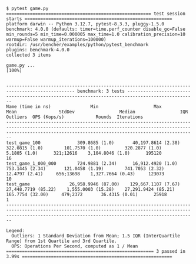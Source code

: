 ```
$ pytest game.py
======================================================= test session starts ========================================================
platform darwin -- Python 3.12.7, pytest-8.3.3, pluggy-1.5.0
benchmark: 4.0.0 (defaults: timer=time.perf_counter disable_gc=False min_rounds=5 min_time=0.000005 max_time=1.0 calibration_precision=10 warmup=False warmup_iterations=100000)
rootdir: /usr/bencher/examples/python/pytest_benchmark
plugins: benchmark-4.0.0
collected 3 items                                                                                                                  

game.py ...                                                                                                                  [100%]


------------------------------------------------------------------------------------------------ benchmark: 3 tests ------------------------------------------------------------------------------------------------
Name (time in ns)               Min                     Max                   Mean                StdDev                 Median                 IQR             Outliers  OPS (Kops/s)            Rounds  Iterations
--------------------------------------------------------------------------------------------------------------------------------------------------------------------------------------------------------------------
test_game_100              309.8685 (1.0)       40,197.8614 (2.38)        322.0815 (1.0)        101.7570 (1.0)         320.2877 (1.0)        5.1805 (1.0)      321;12616    3,104.8046 (1.0)      195120          16
test_game_1_000_000        724.9881 (2.34)      16,912.4920 (1.0)         753.1445 (2.34)       121.0458 (1.19)        741.7053 (2.32)      12.4797 (2.41)     656;13698    1,327.7664 (0.43)     123073          10
test_game               26,958.9946 (87.00)    129,667.1107 (7.67)     27,448.7719 (85.22)    1,555.0003 (15.28)    27,291.9424 (85.21)    165.7754 (32.00)     479;2372       36.4315 (0.01)      25918           1
--------------------------------------------------------------------------------------------------------------------------------------------------------------------------------------------------------------------

Legend:
  Outliers: 1 Standard Deviation from Mean; 1.5 IQR (InterQuartile Range) from 1st Quartile and 3rd Quartile.
  OPS: Operations Per Second, computed as 1 / Mean
======================================================== 3 passed in 3.99s =========================================================

```